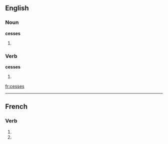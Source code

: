 {{see|cessés}}
==English==

===Noun===
'''cesses'''

# {{plural of|cess}}

===Verb===
'''cesses'''

# {{third person singular of|cess}}

[[fr:cesses]]

----
==French==

===Verb===
{{fr-verb-form}}

# {{form of|[[second-person|Second-person]] [[singular]] [[present indicative]]|[[cesser#French|cesser]]|lang=French}}
# {{form of|Second-person singular [[present subjunctive]]|cesser#French|cesser|lang=French}}


{{rfc-auto}}